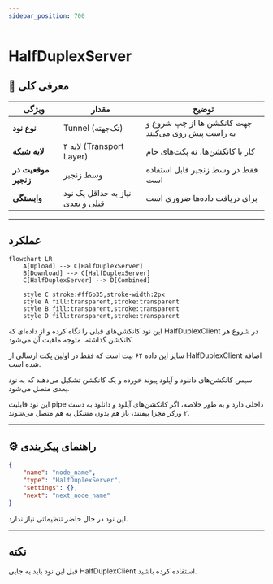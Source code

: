 ```yaml
---
sidebar_position: 700
---
```


# HalfDuplexServer

## 📖 معرفی کلی

| ویژگی              | مقدار                        | توضیح                                              |
|--------------------|------------------------------|----------------------------------------------------|
| **نوع نود**        | Tunnel (تک‌جهته)            | جهت کانکشن ها از چپ شروع و به راست پیش روی می‌کنند              |
| **لایه شبکه**      | لایه ۴ (Transport Layer)     | کار با کانکشن‌ها، نه پکت‌های خام                   |
| **موقعیت در زنجیر**| وسط زنجیر                 | فقط در وسط زنجیر قابل استفاده است               |
| **وابستگی**        | نیاز به حداقل یک نود قبلی و بعدی     | برای دریافت داده‌ها ضروری است                      |


---

## عملکرد

```mermaid
flowchart LR
    A[Upload] --> C[HalfDuplexServer]
    B[Download] --> C[HalfDuplexServer]
    C[HalfDuplexServer] --> D[Combined]
    
    style C stroke:#ff6b35,stroke-width:2px
    style A fill:transparent,stroke:transparent
    style B fill:transparent,stroke:transparent
    style D fill:transparent,stroke:transparent
```

این نود کانکشن‌های قبلی را نگاه کرده و از داده‌ای که HalfDuplexClient در شروع هر کانکشن گذاشته، متوجه ماهیت آن می‌شود.

سایز این داده ۶۴ بیت است که فقط در اولین پکت ارسالی از HalfDuplexClient اضافه شده است.

سپس کانکشن‌های دانلود و آپلود پیوند خورده و یک کانکشن تشکیل می‌دهند که به نود بعدی متصل می‌شود.

این نود قابلیت pipe داخلی دارد و به طور خلاصه، اگر کانکشن‌های آپلود و دانلود به دست ۲ ورکر مجزا بیفتند، باز هم بدون مشکل به هم متصل می‌شوند.

---

## ⚙️ راهنمای پیکربندی

```json
{
    "name": "node_name",
    "type": "HalfDuplexServer",
    "settings": {},
    "next": "next_node_name"
}
```

این نود در حال حاضر تنظیماتی نیاز ندارد.

---

## نکته 


قبل این نود باید یه جایی HalfDuplexClient استفاده کرده باشید.

